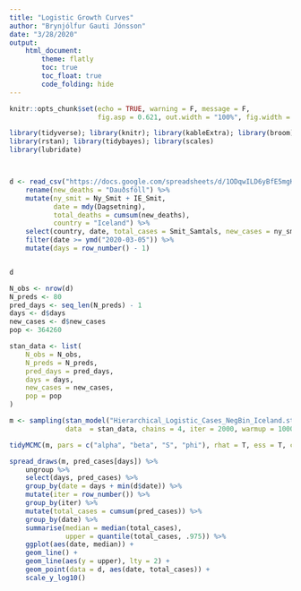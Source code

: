 ```yaml
---
title: "Logistic Growth Curves"
author: "Brynjólfur Gauti Jónsson"
date: "3/28/2020"
output: 
    html_document:
        theme: flatly
        toc: true
        toc_float: true
        code_folding: hide
---
```


```r
knitr::opts_chunk$set(echo = TRUE, warning = F, message = F, 
                      fig.asp = 0.621, out.width = "100%", fig.width = 8)
```

```r
library(tidyverse); library(knitr); library(kableExtra); library(broom); library(cowplot); 
library(rstan); library(tidybayes); library(scales)
library(lubridate)



d <- read_csv("https://docs.google.com/spreadsheets/d/1ODqwILD6yBfE5mgKmI4mE-t-wzBDaw8l27gERUiAMgo/export?format=csv&gid=0") %>% 
    rename(new_deaths = "Dauðsföll") %>% 
    mutate(ny_smit = Ny_Smit + IE_Smit,
           date = mdy(Dagsetning),
           total_deaths = cumsum(new_deaths),
           country = "Iceland") %>% 
    select(country, date, total_cases = Smit_Samtals, new_cases = ny_smit, new_deaths, total_deaths) %>% 
    filter(date >= ymd("2020-03-05")) %>% 
    mutate(days = row_number() - 1)


d
```


```r
N_obs <- nrow(d)
N_preds <- 80
pred_days <- seq_len(N_preds) - 1
days <- d$days
new_cases <- d$new_cases
pop <- 364260

stan_data <- list(
    N_obs = N_obs,
    N_preds = N_preds,
    pred_days = pred_days,
    days = days,
    new_cases = new_cases,
    pop = pop
)
```


```r
m <- sampling(stan_model("Hierarchical_Logistic_Cases_NegBin_Iceland.stan"), 
              data  = stan_data, chains = 4, iter = 2000, warmup = 1000)
```


```r
tidyMCMC(m, pars = c("alpha", "beta", "S", "phi"), rhat = T, ess = T, conf.int = T)
```


```r
spread_draws(m, pred_cases[days]) %>% 
    ungroup %>% 
    select(days, pred_cases) %>% 
    group_by(date = days + min(d$date)) %>% 
    mutate(iter = row_number()) %>% 
    group_by(iter) %>% 
    mutate(total_cases = cumsum(pred_cases)) %>% 
    group_by(date) %>% 
    summarise(median = median(total_cases),
              upper = quantile(total_cases, .975)) %>% 
    ggplot(aes(date, median)) +
    geom_line() +
    geom_line(aes(y = upper), lty = 2) +
    geom_point(data = d, aes(date, total_cases)) +
    scale_y_log10()
```


